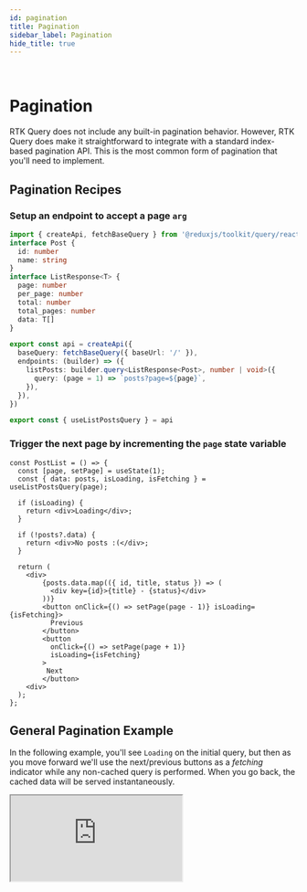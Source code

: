 ```yaml
---
id: pagination
title: Pagination
sidebar_label: Pagination
hide_title: true
---
```


&nbsp;

# Pagination

RTK Query does not include any built-in pagination behavior. However, RTK Query does make it straightforward to integrate with a standard index-based pagination API. This is the most common form of pagination that you'll need to implement.

## Pagination Recipes

### Setup an endpoint to accept a page `arg`

```ts title="src/app/services/posts.ts"
import { createApi, fetchBaseQuery } from '@reduxjs/toolkit/query/react'
interface Post {
  id: number
  name: string
}
interface ListResponse<T> {
  page: number
  per_page: number
  total: number
  total_pages: number
  data: T[]
}

export const api = createApi({
  baseQuery: fetchBaseQuery({ baseUrl: '/' }),
  endpoints: (builder) => ({
    listPosts: builder.query<ListResponse<Post>, number | void>({
      query: (page = 1) => `posts?page=${page}`,
    }),
  }),
})

export const { useListPostsQuery } = api
```

### Trigger the next page by incrementing the `page` state variable

```tsx title="src/features/posts/PostsManager.tsx"
const PostList = () => {
  const [page, setPage] = useState(1);
  const { data: posts, isLoading, isFetching } = useListPostsQuery(page);

  if (isLoading) {
    return <div>Loading</div>;
  }

  if (!posts?.data) {
    return <div>No posts :(</div>;
  }

  return (
    <div>
        {posts.data.map(({ id, title, status }) => (
          <div key={id}>{title} - {status}</div>
        ))}
        <button onClick={() => setPage(page - 1)} isLoading={isFetching}>
          Previous
        </button>
        <button
          onClick={() => setPage(page + 1)}
          isLoading={isFetching}
        >
         Next
        </button>
    <div>
  );
};
```

## General Pagination Example

In the following example, you'll see `Loading` on the initial query, but then as you move forward we'll use the next/previous buttons as a _fetching_ indicator while any non-cached query is performed. When you go back, the cached data will be served instantaneously.

<iframe
  src="https://codesandbox.io/embed/github/reduxjs/redux-toolkit/tree/master/examples/query/react/pagination?fontsize=12&runonclick=1&hidenavigation=1&theme=dark"
  style={{
    width: '100%',
    height: '600px',
    border: 0,
    borderRadius: '4px',
    overflow: 'hidden',
  }}
  title="RTK Query Pagination Example"
  allow="geolocation; microphone; camera; midi; vr; accelerometer; gyroscope; payment; ambient-light-sensor; encrypted-media; usb"
  sandbox="allow-modals allow-forms allow-popups allow-scripts allow-same-origin"
></iframe>
